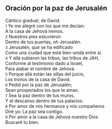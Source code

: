 == Oración por la paz de Jerusalén ==

Cántico gradual; de David.<br>
{{anchor|1}} <small>1</small> Yo me alegré con los que me decían:<br>
A la casa de Jehová iremos.<br>
{{anchor|2}} <small>2</small> Nuestros pies estuvieron<br>
Dentro de tus puertas, oh Jerusalén.<br>
{{anchor|3}} <small>3</small> Jerusalén, que se ha edificado<br>
Como una ciudad que está bien unida entre sí.<br>
{{anchor|4}} <small>4</small> Y allá subieron las tribus, las tribus de JAH,<br>
Conforme al testimonio dado a Israel,<br>
Para alabar el nombre de Jehová.<br>
{{anchor|5}} <small>5</small> Porque allá están las sillas del juicio,<br>
Los tronos de la casa de David.<br>
{{anchor|6}} <small>6</small> Pedid por la paz de Jerusalén;<br>
Sean prosperados los que te aman.<br>
{{anchor|7}} <small>7</small> Sea la paz dentro de tus muros,<br>
Y el descanso dentro de tus palacios.<br>
{{anchor|8}} <small>8</small> Por amor de mis hermanos y mis compañeros<br>
Diré yo: La paz sea contigo.<br>
{{anchor|9}} <small>9</small> Por amor a la casa de Jehová nuestro Dios<br>
Buscaré tu bien.<br>

